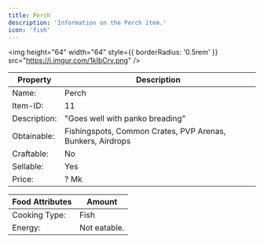 ```yaml
---
title: Perch
description: 'Information on the Perch item.'
icon: 'fish'
---
```


<img
height="64"
width="64"
  style={{ borderRadius: '0.5rem' }}
  src="https://i.imgur.com/1kIbCrv.png"
/>

| Property | Description |
| -------- | ----------- |
| Name: | Perch |
| Item-ID: | 11 |
| Description: | "Goes well with panko breading" |
| Obtainable: | Fishingspots, Common Crates, PVP Arenas, Bunkers, Airdrops |
| Craftable: | No |
| Sellable: | Yes |
| Price: | ? Mk |

| Food Attributes | Amount |
| ----------------- | ------ |
| Cooking Type: | Fish |
| Energy: | Not eatable. |
